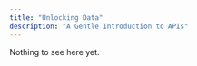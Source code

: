 ```yaml
---
title: "Unlocking Data"
description: "A Gentle Introduction to APIs"
---
```


Nothing to see here yet.
